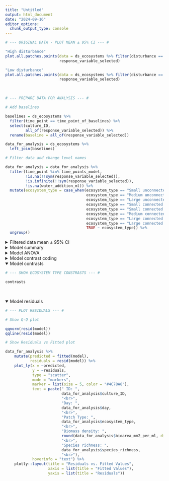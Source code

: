 ```yaml
---
title: "Untitled"
output: html_document
date: "2024-09-16"
editor_options: 
  chunk_output_type: console
---
```


```r

# --- ORIGINAL DATA - PLOT MEAN ± 95% CI --- #

"High disturbance"
plot.all.patches.points(data = ds_ecosystems %>% filter(disturbance == "high"),
                        response_variable_selected)

"Low disturbance"
plot.all.patches.points(data = ds_ecosystems %>% filter(disturbance == "low"),
                        response_variable_selected)
```

 <br>

```r

# --- PREPARE DATA FOR ANALYSIS --- #

# Add baselines

baselines = ds_ecosystems %>%
  filter(time_point == time_point_of_baselines) %>%
  select(culture_ID,
         all_of(response_variable_selected)) %>%
  rename(baseline = all_of(response_variable_selected))

data_for_analysis = ds_ecosystems %>%
  left_join(baselines)

# Filter data and change level names

data_for_analysis = data_for_analysis %>%
  filter(time_point %in% time_points_model,
         !is.na(!!sym(response_variable_selected)),
         !is.infinite(!!sym(response_variable_selected)),
         !is.na(water_addition_ml)) %>%
  mutate(ecosystem_type = case_when(ecosystem_type == "Small unconnected" ~ "S",
                                    ecosystem_type == "Medium unconnected" ~ "M",
                                    ecosystem_type == "Large unconnected" ~ "L",
                                    ecosystem_type == "Small connected to small" ~ "S_S",
                                    ecosystem_type == "Small connected to large" ~ "S_L",
                                    ecosystem_type == "Medium connected to medium" ~ "M_M",
                                    ecosystem_type == "Large connected to large" ~ "L_L",
                                    ecosystem_type == "Large connected to small" ~ "L_S",
                                    TRUE ~ ecosystem_type)) %>%
  ungroup()
```

<details>
<summary>Filtered data mean ± 95% CI</summary>
```r

# --- DATA FOR ANALYSIS - PLOT MEAN ± 95% CI --- #

"High disturbance"
plot.all.patches.points(data = data_for_analysis %>% filter(disturbance == "high"),
                        response_variable_selected)

"Low disturbance"
plot.all.patches.points(data = data_for_analysis %>% filter(disturbance == "low"),
                        response_variable_selected)
```
</details>

<details>
<summary>Model summary</summary>
```r

# --- MODEL - CONSTRUCT --- #

model = lmer(get(response_variable_selected) ~
               ecosystem_type * disturbance * day +
               (day || culture_ID) +
               (day || water_addition_ml) +
               (day || baseline),
             data = data_for_analysis,
             REML = FALSE,
             control = lmerControl(optimizer = "bobyqa"))
```

```r

# --- MODEL - SUMMARY --- #

print(summary(model), digits = 1)
```
</details>

<details>
<summary>Model ANOVA</summary>
```r

# --- MODEL - ANOVA --- #

car::Anova(model, type = "III")
```
</details>

<details>
<summary>Model contrast coding</summary>
```r

# --- GET ECOSYSTEM TYPE CONSTRASTS --- #

emmeans_output = emmeans(model,
                         specs = ~ ecosystem_type * disturbance * day,
                         adjust = "sidak",
                         bias.adj = TRUE,
                         lmer.df = "satterthwaite") 

emmeans_output
```

```r

# --- CODE EACH LEVEL OF DISTURBANCE AND ECOSYSTEM TYPE TO THEN PRODUCE CONTRASTS --- #

high_L = c(1, rep(0,15)) 
high_L_L = c(rep(0,1), 1, rep(0,14)) 
high_L_S = c(rep(0,2), 1, rep(0,13)) 
high_M = c(rep(0,3), 1, rep(0,12)) 
high_M_M = c(rep(0,4), 1, rep(0,11)) 
high_S = c(rep(0,5), 1, rep(0,10)) 
high_S_L = c(rep(0,6), 1, rep(0,9)) 
high_S_S = c(rep(0,7), 1, rep(0,8)) 
low_L = c(rep(0,8), 1, rep(0,7))
low_L_L = c(rep(0,9), 1, rep(0,6))
low_L_S = c(rep(0,10), 1, rep(0,5))
low_M = c(rep(0,11), 1, rep(0,4))
low_M_M = c(rep(0,12), 1, rep(0,3))
low_S = c(rep(0,13), 1, rep(0,2))
low_S_L = c(rep(0,14), 1, rep(0,1))
low_S_S = c(rep(0,15), 1)
```


```r

# --- PRODUCE ECOSYSTEM TYPE CONTRASTS --- #

n_of_digits = 3
contrasts = contrast(emmeans_output, 
         method = list("high L - S" = high_L - high_S,
                       "high M - S" = high_M - high_S,
                       "low L - S" = low_L - low_S,
                       "low M - S" = low_M - low_S)) %>%
  as.data.frame() %>%
  mutate(p.value = round(p.value, digits = n_of_digits),
         estimate = round(estimate, digits = n_of_digits),
         SE = round(SE, digits = n_of_digits),
         df = round(df, digits = n_of_digits),
         t.ratio = round(t.ratio, digits = n_of_digits),
         e = "",
         e = ifelse(p.value > 0.1, 
                           "",
                           e),
         e = ifelse(p.value < 0.05, 
                           "*",
                           e),
         e = ifelse(p.value < 0.01, 
                           "**",
                           e),
         e = ifelse(p.value < 0.001, 
                           "***",
                           e)) %>%
  rename(" " = e)
```

```r

# --- PRODUCE ECOSYSTEM TYPE CONTRASTS --- #

n_of_digits = 3
contrasts = contrast(emmeans_output, 
                     method = list("high S_L - S" = high_S_L - high_S,
                                   "high S_L - S_S" = high_S_L - high_S_S,
                                   "high S_S - S" = high_S_S - high_S,
                                   "high M_M - M" = high_M_M - high_M,
                                   "high L_S - L" = high_L_S - high_L,
                                   "high L_S - L_L" = high_L_S - high_L_L,
                                   "high L_L - L" = high_L_L - high_L,
                                   "low S_L - S" = low_S_L - low_S,
                                   "low S_L - S_S" = low_S_L - low_S_S,
                                   "low S_S - S" = low_S_S - low_S,
                                   "low M_M - M" = low_M_M - low_M,
                                   "low L_S - L" = low_L_S - low_L,
                                   "low L_S - L_L" = low_L_S - low_L_L,
                                   "low L_L - L" = low_L_L - low_L)) %>%
  as.data.frame() %>%
  mutate(p.value = round(p.value, digits = n_of_digits),
         estimate = round(estimate, digits = n_of_digits),
         SE = round(SE, digits = n_of_digits),
         df = round(df, digits = n_of_digits),
         t.ratio = round(t.ratio, digits = n_of_digits),
         e = "",
         e = ifelse(p.value > 0.1, 
                           "",
                           e),
         e = ifelse(p.value < 0.05, 
                           "*",
                           e),
         e = ifelse(p.value < 0.01, 
                           "**",
                           e),
         e = ifelse(p.value < 0.001, 
                           "***",
                           e)) %>%
  rename(" " = e)
```

</details>

<details open="open">
<summary>Model contrasts</summary>
```r

# --- SHOW ECOSYSTEM TYPE CONSTRASTS --- #

contrasts
```
</details>

<br>

<details open="open">
<summary>Model residuals</summary>
```r

# --- PLOT RESIDUALS --- #

# Show Q-Q plot

qqnorm(resid(model))
qqline(resid(model))

# Show Residuals vs Fitted plot

data_for_analysis %>%
    mutate(predicted = fitted(model),
           residuals = resid(model)) %>%
    plot_ly(x = ~predicted,
            y = ~residuals,
            type = "scatter",
            mode = "markers",
            marker = list(size = 5, color = "#4C78A8"),
            text = paste(" ID: ",
                         data_for_analysis$culture_ID,
                         "<br>",
                         "Day: ",
                         data_for_analysis$day,
                         "<br>",
                         "Patch Type: ",
                         data_for_analysis$ecosystem_type,
                         "<br>",
                         "Biomass density: ",
                         round(data_for_analysis$bioarea_mm2_per_ml, digits = 2),
                         "<br>",
                         "Species richness: ",
                         data_for_analysis$species_richness,
                         "<br>"),
            hoverinfo = "text") %>%
    plotly::layout(title = "Residuals vs. Fitted Values",
                   xaxis = list(title = "Fitted Values"),
                   yaxis = list(title = "Residuals"))
```
</details>

